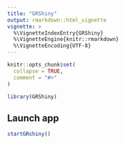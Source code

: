 ```yaml
---
title: "GRShiny"
output: rmarkdown::html_vignette
vignette: >
  %\VignetteIndexEntry{GRShiny}
  %\VignetteEngine{knitr::rmarkdown}
  %\VignetteEncoding{UTF-8}
---
```


```r
knitr::opts_chunk$set(
  collapse = TRUE,
  comment = "#>"
)
```

```r
library(GRShiny)
```

## Launch app

```r
startGRshiny()
```
